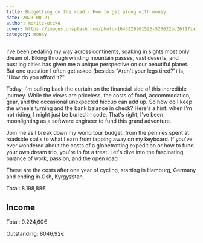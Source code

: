 ```yaml
---
title: Budgetting on the road - How to get along with money.
date: 2023-08-21
author: moritz-utcke
cover: https://images.unsplash.com/photo-1643229901525-520622ac26f1?ixlib=rb-4.0.3&ixid=M3wxMjA3fDB8MHxwaG90by1wYWdlfHx8fGVufDB8fHx8fA%3D%3D&auto=format&fit=crop&w=1528&q=80
category: money
---
```



I've been pedaling my way across continents, soaking in sights most only dream
of. Biking through winding mountain passes, vast deserts, and bustling cities
has given me a unique perspective on our beautiful planet. But one question I
often get asked (besides "Aren't your legs tired?") is, "How do you afford it?"

Today, I'm pulling back the curtain on the financial side of this incredible
journey. While the views are priceless, the costs of food, accommodation, gear,
and the occasional unexpected hiccup can add up. So how do I keep the wheels
turning and the bank balance in check? Here's a hint: when I'm not riding, I
might just be buried in code. That's right, I've been moonlighting as a software
engineer to fund this grand adventure.

Join me as I break down my world tour budget, from the pennies spent at roadside
stalls to what I earn from tapping away on my keyboard. If you've ever wondered
about the costs of a globetrotting expedition or how to fund your own dream
trip, you're in for a treat. Let's dive into the fascinating balance of work,
passion, and the open road

These are the costs after one year of cycling, starting in Hamburg, Germany and ending in Osh, Kyrgyzstan.

<div class="mx-auto w-[400px] h-[400px] my-8">
	<Chart
		data={{
			labels: ["Accomodation", "Groceries", "Eating Out", "Visa", "Transport", "Bike Stuff", "Other"],
			datasets: [
				{
					data: [4307, 1238.05, 235.77, 99.34, 377.14, 109.15, 1262.79],
				},
			],
		}}
		type="pie"
		width="400px"
		height="400px"
		client:load
	/>
	Total: 8.198,88€
</div>

## Income

<div class="mx-auto w-[800px] h-[400px] my-8 flex flex-row gap-8">
	<Chart
		data={{
			labels: ["August 2022", "September 2022", "October 2022", "November 2022", "December 2022", "January 2023", "February 2023", "March 2023", "April 2023", "May 2023", "June 2023", "July 2023", "August 2023"],
			datasets: [
				{
					label: "Software Engineer Salary",
					data: [510, 510, 510, 510, 510, 550, 550, 550, 700, 700, 700, 700, 2224.60],
				},
			],
		}}
		type="line"
		width="400px"
		height="400px"
		client:load
	/>
	<Chart
		data={{
			labels: ["August 2022", "September 2022", "October 2022", "November 2022", "December 2022", "January 2023", "February 2023", "March 2023", "April 2023", "May 2023", "June 2023", "July 2023", "August 2023"],
			datasets: [
				{
					label: "Software Engineer Salary",
					data: [510, 1071.6, 1071.6, 1071.6, 1001.66, 1001.66, 1001.66, 1610, 1610, 1610, 1610, 1610, 1610],
				},
			],
		}}
		type="line"
		width="400px"
		height="400px"
		client:load
	/>
</div>

Total: 9.224,60€

Outstanding: 8046,92€